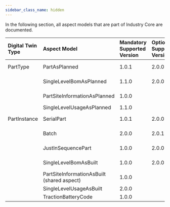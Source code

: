 ```yaml
---
sidebar_class_name: hidden
---
```


<!--
This work is licensed under the CC-BY-4.0 (https://creativecommons.org/licenses/by/4.0/legalcode).

- SPDX-License-Identifier: CC-BY-4.0
- SPDX-FileCopyrightText: 2023 - 2024 BASF SE
- SPDX-FileCopyrightText: 2023 - 2024 Bayerische Motoren Werke Aktiengesellschaft (BMW AG)
- SPDX-FileCopyrightText: 2023 - 2024 Fraunhofer-Gesellschaft zur Foerderung der angewandten Forschung e.V. (represented by Fraunhofer ISST & Fraunhofer IML)
- SPDX-FileCopyrightText: 2023 - 2024 German Edge Cloud GmbH & Co. KG
- SPDX-FileCopyrightText: 2023 - 2024 Mercedes Benz AG
- SPDX-FileCopyrightText: 2023 - 2024 Robert Bosch Manufacturing Solutions GmbH
- SPDX-FileCopyrightText: 2023 - 2024 SAP SE
- SPDX-FileCopyrightText: 2023 - 2024 Siemens AG
- SPDX-FileCopyrightText: 2023 - 2024 T-Systems International GmbH
- SPDX-FileCopyrightText: 2023 - 2024 ZF Friedrichshafen AG
- SPDX-FileCopyrightText: 2023 - 2024 Contributors to the Eclipse Foundation
- Source URL: https://github.com/eclipse-tractusx/eclipse-tractusx.github.io/tree/main/docs-kits/kits/Industry%20Core%20Kit (latest version)
-->

In the following section, all aspect models that are part of Industry Core are documented. 

| Digital Twin Type | Aspect Model | Mandatory Supported Version | Optionally Supported Versions | KIT |
| :-- | :-- | :-- | :-- | :-- |
| PartType | PartAsPlanned | 1.0.1 | 2.0.0 | Industry Core |
| | SingleLevelBomAsPlanned | 1.1.0 | 2.0.0 | Industry Core |
| | PartSiteInformationAsPlanned | 1.0.0 | | Industry Core |
| | SingleLevelUsageAsPlanned | 1.1.0 | | Traceability |
| PartInstance | SerialPart | 1.0.1 | 2.0.0 | Industry Core |
| | Batch | 2.0.0 | 2.0.1 | Industry Core |
| | JustInSequencePart | 1.0.0 | 2.0.0 | Industry Core |
| | SingleLevelBomAsBuilt | 1.0.0 | 2.0.0 | Industry Core |
| | PartSiteInformationAsBuilt (shared aspect) | 1.0.0 | | Industry Core |
| | SingleLevelUsageAsBuilt | 2.0.0 | | Traceability |
| | TractionBatteryCode | 1.0.0 | | Traceability |
